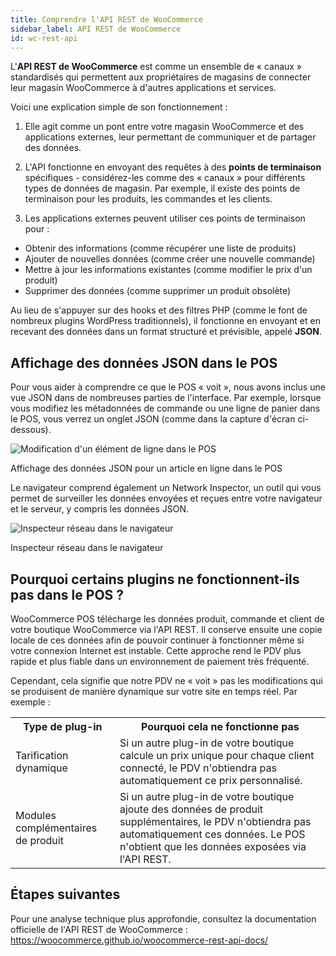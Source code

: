 ```yaml
---
title: Comprendre l'API REST de WooCommerce
sidebar_label: API REST de WooCommerce
id: wc-rest-api
---
```



L'**API REST de WooCommerce** est comme un ensemble de « canaux » standardisés qui permettent aux propriétaires de magasins de connecter leur magasin WooCommerce à d'autres applications et services.

Voici une explication simple de son fonctionnement :

1. Elle agit comme un pont entre votre magasin WooCommerce et des applications externes, leur permettant de communiquer et de partager des données.

2. L'API fonctionne en envoyant des requêtes à des **points de terminaison** spécifiques - considérez-les comme des « canaux » pour différents types de données de magasin. Par exemple, il existe des points de terminaison pour les produits, les commandes et les clients.

3. Les applications externes peuvent utiliser ces points de terminaison pour :
- Obtenir des informations (comme récupérer une liste de produits)
- Ajouter de nouvelles données (comme créer une nouvelle commande)
- Mettre à jour les informations existantes (comme modifier le prix d'un produit)
- Supprimer des données (comme supprimer un produit obsolète)

Au lieu de s'appuyer sur des hooks et des filtres PHP (comme le font de nombreux plugins WordPress traditionnels), il fonctionne en envoyant et en recevant des données dans un format structuré et prévisible, appelé **JSON**.

<LocalizedSVG svgName="wc-rest-api" />

## Affichage des données JSON dans le POS

Pour vous aider à comprendre ce que le POS « voit », nous avons inclus une vue JSON dans de nombreuses parties de l'interface.
Par exemple, lorsque vous modifiez les métadonnées de commande ou une ligne de panier dans le POS, vous verrez un onglet JSON (comme dans la capture d'écran ci-dessous).

<div class="image-container">
<Image
alt="Modification d'un élément de ligne dans le POS"
img="/img/edit-line-item.png"
style={{maxHeight: 400}}
/>
<p class="image-caption">Affichage des données JSON pour un article en ligne dans le POS</p>
</div>

Le navigateur comprend également un Network Inspector, un outil qui vous permet de surveiller les données envoyées et reçues entre votre navigateur et le serveur, y compris les données JSON.

<div class="image-container">
<Image
alt="Inspecteur réseau dans le navigateur"
img="/img/network-inspector.png"
/>
<p class="image-caption">Inspecteur réseau dans le navigateur</p>
</div>

## Pourquoi certains plugins ne fonctionnent-ils pas dans le POS ?

WooCommerce POS télécharge les données produit, commande et client de votre boutique WooCommerce via l'API REST.
Il conserve ensuite une copie locale de ces données afin de pouvoir continuer à fonctionner même si votre connexion Internet est instable.
Cette approche rend le PDV plus rapide et plus fiable dans un environnement de paiement très fréquenté.

Cependant, cela signifie que notre PDV ne « voit » pas les modifications qui se produisent de manière dynamique sur votre site en temps réel. Par exemple :

<table>
<tr>
<th style={{width: "200px"}}>Type de plug-in</th>
<th>Pourquoi cela ne fonctionne pas</th>
</tr>
<tr>
<td>Tarification dynamique</td>
<td>Si un autre plug-in de votre boutique calcule un prix unique pour chaque client connecté, le PDV n'obtiendra pas automatiquement ce prix personnalisé.</td>
</tr>
<tr>
<td>Modules complémentaires de produit</td>
<td>Si un autre plug-in de votre boutique ajoute des données de produit supplémentaires, le PDV n'obtiendra pas automatiquement ces données. Le POS n'obtient que les données exposées via l'API REST.</td>
</tr>
</table>

## Étapes suivantes

Pour une analyse technique plus approfondie, consultez la documentation officielle de l'API REST de WooCommerce :
https://woocommerce.github.io/woocommerce-rest-api-docs/
